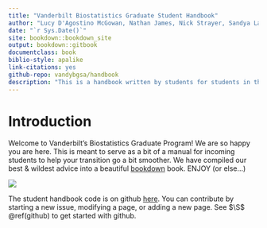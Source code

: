 ```yaml
--- 
title: "Vanderbilt Biostatistics Graduate Student Handbook"
author: "Lucy D'Agostino McGowan, Nathan James, Nick Strayer, Sandya Lakkur"
date: "`r Sys.Date()`"
site: bookdown::bookdown_site
output: bookdown::gitbook
documentclass: book
biblio-style: apalike
link-citations: yes
github-repo: vandybgsa/handbook
description: "This is a handbook written by students for students in the Vanderbilt Biostatistics program"
---
```


# Introduction

Welcome to Vanderbilt's Biostatistics Graduate Program! We are so happy you are here. This is meant to serve as a bit of a manual for incoming students to help your transition go a bit smoother. We have compiled our best & wildest advice into a beautiful [bookdown](https://bookdown.org/yihui/bookdown/) book. ENJOY (or else...)

![](http://imgs.xkcd.com/comics/manuals.png)


The student handbook code is on github [here](https://github.com/vandybgsa/handbook). You can contribute by starting a new issue, modifying a page, or adding a new page.  See $\S$ \@ref(github) to get started with github.
